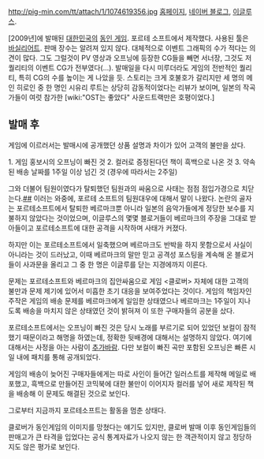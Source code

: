 http://pig-min.com/tt/attach/1/1074619356.jpg
[http://www.fortesoft.net/ 홈페이지], [http://blog.naver.com/fortesoft 네이버 블로그], [http://fortesoft.egloos.com/ 이글루스].

[2009년]에 발매된 [[대한민국]]의 [[동인 게임]]. 포르테 소프트에서 제작했다. 사용된 툴은 [[바실리어트]]. 판매 장수는 알려져 있지 않다. 대체적으로 이벤트 그래픽의 수가 적다는 의견이 많다. 그도 그럴것이 PV 영상과 오프닝에 등장한 CG들을 빼면 서너장, 그것도 저퀄리티의 이벤트 CG가 전부였다(...). 발매일을 다시 미루더라도 게임의 전반적인 퀄리티, 특히 CG의 수를 높이는 게 나았을 듯.
스토리는 크게 호불호가 갈리지만 세 명의 메인 히로인 중 한 명인 시유리 루트는 상당히 감동적이었다는 리뷰가 보이며, 일본의 작곡가들이 여럿 참가한 [wiki:"OST는 좋았다" 사운드트랙만은 호평이었다.]

== 발매 후  ==
게임에 이르러서는 발매시에 공개했던 상품 설명과 차이가 있어 고객의 불만을 샀다.

1. 게임 홍보시의 오프닝이 빠진 것
2. 컬러로 증정된다던 책이 흑백으로 나온 것
3. 약속된 배송 날짜를 1주일 이상 넘긴 것 (경우에 따라서는 2주일)

그와 더불어 팀원이였다가 탈퇴했던 팀원과의 싸움으로 사태는 점점 점입가경으로 치닫는다.[http://hellmarch.egloos.com/2449011 #][http://hellmarch.egloos.com/2449498 #]
이러는 와중에, 포르테 소프트의 팀원대우에 대해서 말이 나왔다.
논란의 골자는 포르테소프트에서 탈퇴한 베르마크뿐 아니라 일본의 음악가들에게 정당한 보수를 지불하지 않았다는 것이었으며, 이글루스의 몇몇 블로거들이 베르마크의 주장을 그대로 받아들이고 포르테소프트에 대한 공격을 시작하며 사태가 커졌다.

하지만 이는 포르테소프트에서 일축했으며 베르마크도 반박을 하지 못함으로서 사실이 아니라는 것이 드러났고, 이때 베르마크의 말만 믿고 공격성 포스팅을 계속해 온 블로거들이 사과문을 올리고 그 중 한 명은 이글루를 닫는 지경에까지 이른다.

문제는 포르테소프트와 베르마크의 집안싸움으로 게임 <클로버> 자체에 대한 고객의 불만과 문제 제기에 있어서 미흡한 초기 대응을 보여주었다는 것이다. 게임의 책임자인 주작은 게임의 배송 문제를 베르마크에게 일임한 상태였으나 베르마크는 1주일이 지나도록 배송을 마치지 않은 상태였던 것이 밝혀져 이 또한 구매자들의 공분을 샀다.

포르테소프트에서는 오프닝이 빠진 것은 당시 노래를 부르기로 되어 있었던 보컬이 잠적했기 때문이라고 해명을 하였는데, 정확한 뒷배경에 대해서는 설명하지 않았다. 여기에 대해서는 사정을 아는 사람이 [[추가바람]]. 다만 보컬이 빠진 곡만 포함된 오프닝은 빠른 시일 내에 패치를 통해 공개되었다.

게임의 배송이 늦어진 구매자들에게는 따로 사인이 들어간 일러스트를 제작해 메일로 배포했고, 흑백으로 만들어진 코믹북에 대한 불만이 이어지자 컬러를 넣어 새로 제작된 책을 배송해 이 문제도 해결된 것으로 보인다.

그로부터 지금까지 포르테소프트는 활동을 멈춘 상태다. 

클로버가 동인게임의 이미지를 망쳤다는 얘기도 있지만, 클로버 발매 이후 동인게임들의 판매고가 큰 타격을 입었다는 공식 통계자료가 나오지 않는 한 객관적이지 않고 정당하지도 않은 평가로 보인다.
